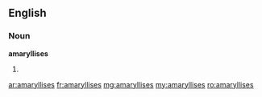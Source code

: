 ==English==

===Noun===
'''amaryllises'''

# {{plural of|amaryllis}}

[[ar:amaryllises]]
[[fr:amaryllises]]
[[mg:amaryllises]]
[[my:amaryllises]]
[[ro:amaryllises]]